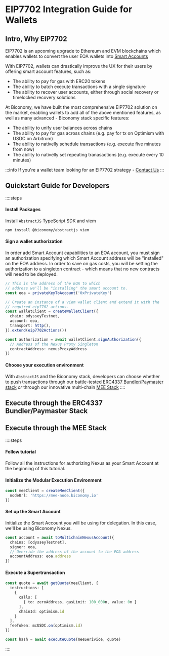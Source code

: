 # EIP7702 Integration Guide for Wallets

## Intro, Why EIP7702
EIP7702 is an upcoming upgrade to Ethereum and EVM blockchains which enables
wallets to convert the user EOA wallets into [Smart Accounts]()

With EIP7702, wallets can drastically improve the UX for their users by offering smart
account features, such as:

- The ability to pay for gas with ERC20 tokens
- The ability to batch execute transactions with a single signature
- The ability to recover user accounts, either through social recovery or timelocked
recovery solutions

At Biconomy, we have built the most comprehensive EIP7702 solution on the market, enabling
wallets to add all of the above mentioned features, as well as many advanced - Biconomy 
stack specific features:

- The ability to unify user balances across chains
- The ability to pay for gas across chains (e.g. pay for tx on Optimism with USDC on Arbitrum)
- The ability to nativelly schedule transactions (e.g. execute five minutes from now)
- The ability to nativelly set repeating tranasactions (e.g. execute every 10 minutes)

:::info
If you're a wallet team looking for an EIP7702 strategy - [Contact Us](https://google.com)
:::

## Quickstart Guide for Developers

::::steps
#### Install Packages
Install `AbstractJS` TypeScript SDK and viem 

```bash
npm install @biconomy/abstractjs viem
```

#### Sign a wallet authorization
In order add Smart Account capabilities to an EOA account, you must sign an authorization specifying which
Smart Account address will be "installed" on the EOA address. In order to save on gas costs, you will be setting
the authorization to a singleton contract - which means that no new contracts will need to be deployed.  


```ts
// This is the address of the EOA to which 
// address we'll be "installing" the smart account to.
const eoa = privateKeyToAccount('0xPrivateKey')

// Create an instance of a viem wallet client and extend it with the 
// required eip7702 actions.
const walletClient = createWalletClient({
  chain: odysseyTestnet,
  account: eoa,
  transport: http(),
}).extend(eip7702Actions())

const authorization = await walletClient.signAuthorization({
  // Address of the Nexus Proxy Singleton
  contractAddress: nexusProxyAddress 
})
```

#### Choose your execution environment

With `AbstractJS` and the Biconomy stack, developers can choose whether to 
push transactions through our battle-tested [ERC4337 Bundler/Paymaster stack]() *or*
through our innovative multi-chain [MEE Stack]()
::::

## Execute through the ERC4337 Bundler/Paymaster Stack

## Execute through the MEE Stack

::::steps
#### Follow tutorial

Follow all the instructions for authorizing Nexus as your Smart Account at
the beginning of this tutorial.

#### Initialize the Modular Execution Environment

```ts
const meeClient = createMeeClient({
  nodeUrl: 'https://mee-node.biconomy.io'
})
```

#### Set up the Smart Account
Initialize the Smart Account you will be using for delegation. In this case, we'll
be using Biconomy Nexus.

```ts
const account = await toMultichainNexusAccount({
  chains: [odysseyTestnet],
  signer: eoa,
  // Override the address of the account to the EOA address
  accountAddress: eoa.address
})
```

#### Execute a Supertransaction

```ts
const quote = await getQuote(meeClient, {
  instructions: [
    {
      calls: [
        { to: zeroAddress, gasLimit: 100_000n, value: 0n }
      ],
      chainId: optimism.id
    }
  ],
  feeToken: mcUSDC.on(optimism.id)
})

const hash = await executeQuote(meeSerivice, quote)
```

::::





